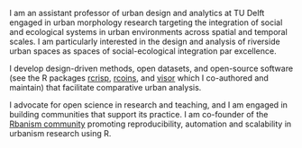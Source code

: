 
I am an assistant professor of urban design and analytics at TU Delft engaged in urban morphology research targeting the integration of social and ecological systems in urban environments across spatial and temporal scales. I am particularly interested in the design and analysis of riverside urban spaces as spaces of social-ecological integration par excellence.

I develop design-driven methods, open datasets, and open-source software (see the R packages [rcrisp](https://github.com/CityRiverSpaces/rcrisp), [rcoins](https://github.com/CityRiverSpaces/rcoins), and [visor](https://github.com/CityRiverSpaces/visor) which I co-authored and maintain) that facilitate comparative urban analysis.

I advocate for open science in research and teaching, and I am engaged in building communities that support its practice. I am co-founder of the [Rbanism community](https://rbanism.org/) promoting reproducibility, automation and scalability in urbanism research using R<!-- , and I am a member of the [Spatial Data Science across Languages](https://spatial-data-science.github.io/) (SDSL) community with a special interest in cross-language projects -->.